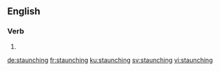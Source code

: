 ==English==

===Verb===
{{head|en|present participle}}

# {{present participle of|staunch|lang=en}}

[[de:staunching]]
[[fr:staunching]]
[[ku:staunching]]
[[sv:staunching]]
[[vi:staunching]]